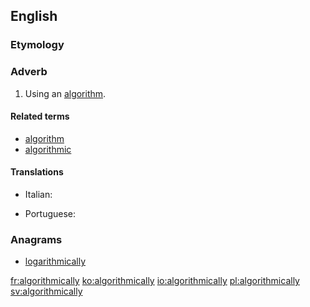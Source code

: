 ==English==

===Etymology===
{{suffix|en|algorithmic|ally}}

===Adverb===
{{en-adv|-}}

# Using an [[algorithm]].

====Related terms====
* [[algorithm]]
* [[algorithmic]]

====Translations====
{{trans-top|using an algorithm}}
* Italian: {{t|it|algoritmicamente}}
{{trans-mid}}
* Portuguese: {{t|pt|algoritmicamente}}
{{trans-bottom}}

===Anagrams===
* [[logarithmically#English|logarithmically]]

[[fr:algorithmically]]
[[ko:algorithmically]]
[[io:algorithmically]]
[[pl:algorithmically]]
[[sv:algorithmically]]
